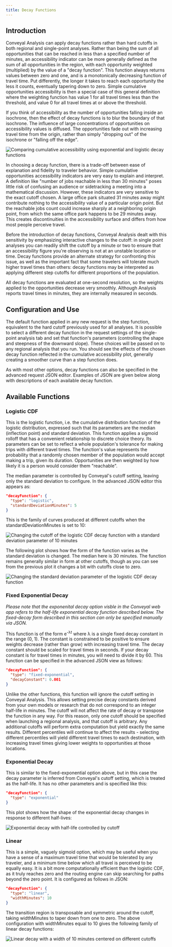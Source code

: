 ```yaml
---
title: Decay Functions
---
```



## Introduction

Conveyal Analysis can apply decay functions rather than hard cutoffs in both regional and single-point analyses. Rather than being the sum of all opportunities that can be reached in less than a specified number of minutes, an accessibility indicator can be more generally defined as the sum of all opportunities in the region, with each opportunity weighted (multiplied) by the value of a "decay function". This function always returns values between zero and one, and is a monotonically decreasing function of travel time. Put differently, the longer it takes to reach each opportunity the less it counts, eventually tapering down to zero. Simple cumulative opportunities accessibility is then a special case of this general definition where the weighting function has value 1 for all travel times less than the threshold, and value 0 for all travel times at or above the threshold.

If you think of accessibility as the number of opportunities falling inside an isochrone, then the effect of decay functions is to blur the boundary of that isochrone. The influence of large concentrations of opportunities on accessibility values is diffused. The opportunities fade out with increasing travel time from the origin, rather than simply "dropping out" of the isochrone or "falling off the edge". 

<Image
 src='/img/decay-access.png'
 alt='Comparing cumulative accessibility using exponential and logistic decay functions'
/>

In choosing a decay function, there is a trade-off between ease of explanation and fidelity to traveler behavior. Simple cumulative opportunities accessibility indicators are very easy to explain and interpret. A definition like "number of jobs reachable in less than 30 minutes" poses little risk of confusing an audience or sidetracking a meeting into a mathematical discussion. However, these indicators are very sensitive to the exact cutoff chosen. A large office park situated 31 minutes away might contribute nothing to the accessibility value of a particular origin point. But the reachable jobs count could increase sharply at a neighboring origin point, from which the same office park happens to be 29 minutes away. This creates discontinuities in the accessibility surface and differs from how most people perceive travel. 

Before the introduction of decay functions, Conveyal Analysis dealt with this sensitivity by emphasizing interactive changes to the cutoff: in single point analyses you can readily shift the cutoff by a minute or two to ensure that an accessibility figure you're observing is not at an unstable location or time. Decay functions provide an alternate strategy for confronting this issue, as well as the important fact that some travelers will tolerate much higher travel times than others: decay functions may be interpreted as applying different step cutoffs for different proportions of the population.

All decay functions are evaluated at one-second resolution, so the weights applied to the opportunities decrease very smoothly. Although Analysis reports travel times in minutes, they are internally measured in seconds. 

## Configuration and Use

The default function applied in any new request is the step function, equivalent to the hard cutoff previously used for all analyses. It is possible to select a different decay function in the request settings of the single-point analysis tab and set that function's parameters (controlling the shape and steepness of the downward slope). These choices will be passed on to any regional analysis that you run. You should see the effects of the chosen decay function reflected in the cumulative accessibility plot, generally creating a smoother curve than a step function does.

As with most other options, decay functions can also be specified in the advanced request JSON editor. Examples of JSON are given below along with descriptions of each available decay function.

## Available Functions

### Logistic CDF

This is the logistic function, i.e. the cumulative distribution function of the logistic distribution, expressed such that its parameters are the median (inflection point) and standard deviation. This function applies a sigmoid rolloff that has a convenient relationship to discrete choice theory. Its parameters can be set to reflect a whole population's tolerance for making trips with different travel times. The function's value represents the probability that a randomly chosen member of the population would accept making a trip, given its duration. Opportunities are then weighted by how likely it is a person would consider them "reachable".

The median parameter is controlled by Conveyal's cutoff setting, leaving only the standard deviation to configure. In the advanced JSON editor this appears as:

```JSON
"decayFunction": {
  "type": "logistic",
  "standardDeviationMinutes": 5
}
```

This is the family of curves produced at different cutoffs when the standardDeviationMinutes is set to 10:

<Image
 src='/img/decay-logcdf-sd10.png'
 alt='Changing the cutoff of the logistic CDF decay function with a standard deviation parameter of 10 minutes'
/>

The following plot shows how the form of the function varies as the standard deviation is changed. The median here is 30 minutes. The function remains generally similar in form at other cutoffs, though as you can see from the previous plot it changes a bit with cutoffs close to zero.
 
<Image
 src='/img/decay-logcdf-sd.png'
 alt='Changing the standard deviation parameter of the logistic CDF decay function'
/>

 
### Fixed Exponential Decay

*Please note that the exponenital decay option visble in the Conveyal web app refers to the half-life exponential decay function described below. The fixed-decay form described in this section can only be specified manually via JSON.*

This function is of the form e<sup>-λt</sup> where λ is a single fixed decay constant in the range (0, 1). The constant is constrained to be positive to ensure weights decrease (rather than grow) with increasing travel time. The decay constant should be scaled for travel times in seconds. If your decay constant is for travel times in minutes, you will need to divide it by 60. This function can be specified in the advanced JSON view as follows:

```JSON
"decayFunction": {
  "type": "fixed-exponential",
  "decayConstant": 0.001
}
```

Unlike the other functions, this function will ignore the cutoff setting in Conveyal Analysis. This allows setting precise decay constants derived from your own models or research that do not correspond to an integer half-life in minutes. The cutoff will not affect the rate of decay or transpose the function in any way. For this reason, only one cutoff should be specified when launching a regional analysis, and that cutoff is arbitrary. Any additional cutoffs will perform extra computation but yield exactly the same results. Different percentiles will continue to affect the results - selecting different percentiles will yield different travel times to each destination, with increasing travel times giving lower weights to opportunities at those locations.

### Exponential Decay

This is similar to the fixed-exponential option above, but in this case the decay parameter is inferred from Conveyal's cutoff setting, which is treated as the half-life. It has no other parameters and is specified like this:

```JSON
"decayFunction": {
  "type": "exponential"
}
```

This plot shows how the shape of the exponential decay changes in response to different half-lives:

<Image
 src='/img/decay-half-life.png'
 alt='Exponential decay with half-life controlled by cutoff'
/>

### Linear

This is a simple, vaguely sigmoid option, which may be useful when you have a sense of a maximum travel time that would be tolerated by any traveler, and a minimum time below which all travel is perceived to be equally easy. It is a bit more computationally efficient than the logistic CDF, as it truly reaches zero and the routing engine can skip searching for paths beyond the zero point. It is configured as follows in JSON:

```JSON
"decayFunction": {
  "type": "linear",
  "widthMinutes": 10
}
```

The transition region is transposable and symmetric around the cutoff, taking widthMinutes to taper down from one to zero. The above configuration with widthMinutes equal to 10 gives the following family of linear decay functions:

<Image
 src='/img/decay-linear.png'
 alt='Linear decay with a width of 10 minutes centered on different cutoffs'
/>
